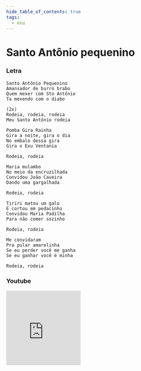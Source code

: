```yaml
---
hide_table_of_contents: true
tags:
  - exu
---
```


# Santo Antônio pequenino

### Letra

```text
Santo Antônio Pequenino
Amansador de burro brabo
Quem mexer com Sto Antônio
Ta mexendo com o diabo

(2x)
Rodeia, rodeia, rodeia
Meu Santo Antônio rodeia

Pomba Gira Rainha
Gira a noite, gira o dia
No embalo dessa gira
Gira o Exu Ventania

Rodeia, rodeia

Maria mulambo
No meio da encruzilhada
Convidou João Caveira
Dando uma gargalhada

Rodeia, rodeia

Tiriri matou um galo
E cortou em pedacinho
Convidou Maria Padilha
Para não comer sozinho

Rodeia, rodeia

Me convidaram
Pra pular amarelinha
Se eu perder você me ganha
Se eu ganhar você é minha

Rodeia, rodeia
```

### Youtube

<iframe
  width="200"
  height="200"
  src="https://www.youtube.com/embed/R09Ni4gpmZY"
  title="YouTube video player"
  frameborder="0"
  allow="accelerometer; autoplay; clipboard-write; encrypted-media; gyroscope; picture-in-picture; web-share"
  referrerpolicy="strict-origin-when-cross-origin"
  allowfullscreen
></iframe>
